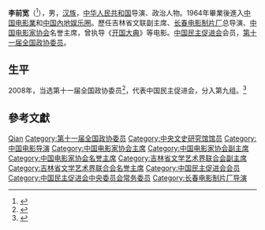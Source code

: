 '''李前宽'''（{{bd|1941年|1月4日|2021年|8月12日|catIdx=Li}}<ref>{{cite news |title=中国电影家协会沉痛哀悼导演李前宽：我国电影界的重大损失 |url=https://www.thepaper.cn/newsDetail_forward_14010592 |accessdate=2021-08-12 |publisher=澎湃新闻 |archive-date=2021-08-25 |archive-url=https://web.archive.org/web/20210825095152/https://www.thepaper.cn/newsDetail_forward_14010592 |dead-url=no }}</ref>），男，[[汉族|汉族]]，[[中华人民共和国|中华人民共和国]]导演、政治人物。1964年畢業後進入[[中国电影業|中国电影業]]和[[中国內地娱乐圈|中国內地娱乐圈]]。歷任吉林省文联副主席、[[长春电影制片厂|长春电影制片厂]]总导演、[[中国电影家协会|中国电影家协会]]名誉主席，曾执导《[[开国大典_(电影)|开国大典]]》等电影。[[中国民主促进会|中国民主促进会]]会员，[[第十一届全国政协委员|第十一届全国政协委员]]。

== 生平 ==
2008年，当选第十一届全国政协委员<ref>{{cite news|title=第十一届全国政协委员名单|url=http://www.indaa.com.cn/zt/2009qglh/zxzs/200903/t20090303_127573.html|accessdate=2013-04-09|newspaper=新华社北京1月25日电 中国人民政治协商会议第十一届全国委员会委员名单(共2237人，2008年1月25日政协第十届全国委员会常务委员会第二十次会议通过)|date=2008年1月25日|deadurl=yes|archiveurl=https://web.archive.org/web/20130928014403/http://www.indaa.com.cn/zt/2009qglh/zxzs/200903/t20090303_127573.html|archivedate=2013年9月28日|df=}}</ref>，代表中国民主促进会，分入第九组。<ref>{{cite news|title=全国政协信息-李前宽|url=http://www.cppcc.gov.cn/CMS/wylibary/showJcwyxtInfoWylibary.action?tabJcwyxt.guid=11W0002970&wytype=wjwy|accessdate=2013-04-11|newspaper=全国政协委员会|archive-date=2015-06-01|archive-url=https://web.archive.org/web/20150601151424/http://www.cppcc.gov.cn/CMS/wylibary/showJcwyxtInfoWylibary.action?tabJcwyxt.guid=11W0002970&wytype=wjwy|dead-url=no}}</ref>

== 參考文獻 ==
{{reflist}}

{{中国民主促进会第十届中央委员会}}
{{中国民主促进会第十一届中央委员会}}
{{中国电影家协会第六届理事会}}
{{中国电影家协会第七届理事会}}
{{中国电影家协会第八届理事会}}
{{中国电影家协会第九届理事会}}
{{中国电影家协会第十届理事会}}
{{中国文学艺术界联合会第六届全国委员会}}
{{中国文学艺术界联合会第八届全国委员会}}
{{中国文学艺术界联合会第九届全国委员会}}
{{中国文学艺术界联合会第十届全国委员会}}
{{中央文史研究馆馆员}}
{{国家有突出贡献电影艺术家}}
{{中国电影金鸡奖最佳导演}}
{{中国电影金鸡奖终身成就奖}}

{{Authority control}}
{{DEFAULTSORT:Li李}}
[[Category:李姓|Qian]]
[[Category:第十一届全国政协委员|Category:第十一届全国政协委员]]
[[Category:中央文史研究馆馆员|Category:中央文史研究馆馆员]]
[[Category:中国电影导演|Category:中国电影导演]]
[[Category:中国电影家协会主席|Category:中国电影家协会主席]]
[[Category:中国电影家协会副主席|Category:中国电影家协会副主席]]
[[Category:中国电影家协会名誉主席|Category:中国电影家协会名誉主席]]
[[Category:吉林省文学艺术界联合会副主席|Category:吉林省文学艺术界联合会副主席]]
[[Category:吉林省文学艺术界联合会名誉主席|Category:吉林省文学艺术界联合会名誉主席]]
[[Category:中国民主促进会会员|Category:中国民主促进会会员]]
[[Category:中国民主促进会中央委员会常务委员|Category:中国民主促进会中央委员会常务委员]]
[[Category:长春电影制片厂导演|Category:长春电影制片厂导演]]